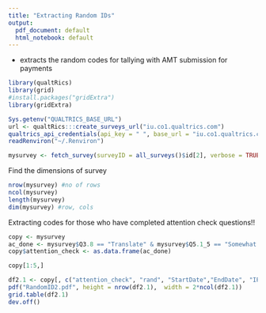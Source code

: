 ```yaml
---
title: "Extracting Random IDs"
output:
  pdf_document: default
  html_notebook: default
---
```

- extracts the random codes for tallying with AMT submission for payments
```r
library(qualtRics)
library(grid)
#install.packages("gridExtra")
library(gridExtra)
```

```r
Sys.getenv("QUALTRICS_BASE_URL")
url <- qualtRics:::create_surveys_url("iu.co1.qualtrics.com")
qualtrics_api_credentials(api_key = " ", base_url = "iu.co1.qualtrics.com",overwrite  = TRUE, install = TRUE)
readRenviron("~/.Renviron")
```

```r
mysurvey <- fetch_survey(surveyID = all_surveys()$id[2], verbose = TRUE, force_request= TRUE)
```

Find the dimensions of survey 
```r
nrow(mysurvey) #no of rows
ncol(mysurvey)
length(mysurvey)
dim(mysurvey) #row, cols
```

Extracting codes for those who have completed attention check questions!!
```r
copy <- mysurvey
ac_done <- mysurvey$Q3.8 == "Translate" & mysurvey$Q5.1_5 == "Somewhat agree" 
copy$attention_check <- as.data.frame(ac_done)
```

```r
copy[1:5,]
```

```r
df2.1 <- copy[, c("attention_check", "rand", "StartDate","EndDate", "IPAddress")]
pdf("RandomID2.pdf", height = nrow(df2.1),  width = 2*ncol(df2.1))
grid.table(df2.1)
dev.off()
```
